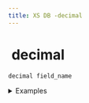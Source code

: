 ```yaml
---
title: XS DB -decimal
---
```


# <img src="../assets/docuBadge (11).png" alt="" data-size="line"> decimal <a href="#xs-decimal" id="xs-decimal"></a>

`decimal field_name`

<details>

<summary>Examples</summary>

```javascript
decimal price           // A decimal field for prices
decimal temperature    // A decimal field for temperature values
decimal gpa            // A decimal field for grade point average
```

</details>
